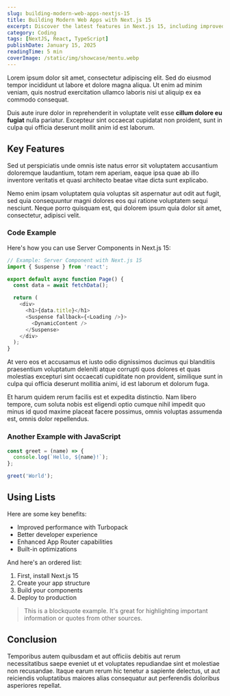 ```yaml
---
slug: building-modern-web-apps-nextjs-15
title: Building Modern Web Apps with Next.js 15
excerpt: Discover the latest features in Next.js 15, including improved performance, better developer experience, and new App Router capabilities that make building modern web applications easier than ever.
category: Coding
tags: [NextJS, React, TypeScript]
publishDate: January 15, 2025
readingTime: 5 min
coverImage: /static/img/showcase/mentu.webp
---
```


Lorem ipsum dolor sit amet, consectetur adipiscing elit. Sed do eiusmod tempor incididunt ut labore et dolore magna aliqua. Ut enim ad minim veniam, quis nostrud exercitation ullamco laboris nisi ut aliquip ex ea commodo consequat.

Duis aute irure dolor in reprehenderit in voluptate velit esse **cillum dolore eu fugiat** nulla pariatur. Excepteur sint occaecat cupidatat non proident, sunt in culpa qui officia deserunt mollit anim id est laborum.

## Key Features

Sed ut perspiciatis unde omnis iste natus error sit voluptatem accusantium doloremque laudantium, totam rem aperiam, eaque ipsa quae ab illo inventore veritatis et quasi architecto beatae vitae dicta sunt explicabo.

Nemo enim ipsam voluptatem quia voluptas sit aspernatur aut odit aut fugit, sed quia consequuntur magni dolores eos qui ratione voluptatem sequi nesciunt. Neque porro quisquam est, qui dolorem ipsum quia dolor sit amet, consectetur, adipisci velit.

### Code Example

Here's how you can use Server Components in Next.js 15:

```typescript
// Example: Server Component with Next.js 15
import { Suspense } from 'react';

export default async function Page() {
  const data = await fetchData();

  return (
    <div>
      <h1>{data.title}</h1>
      <Suspense fallback={<Loading />}>
        <DynamicContent />
      </Suspense>
    </div>
  );
}
```

At vero eos et accusamus et iusto odio dignissimos ducimus qui blanditiis praesentium voluptatum deleniti atque corrupti quos dolores et quas molestias excepturi sint occaecati cupiditate non provident, similique sunt in culpa qui officia deserunt mollitia animi, id est laborum et dolorum fuga.

Et harum quidem rerum facilis est et expedita distinctio. Nam libero tempore, cum soluta nobis est eligendi optio cumque nihil impedit quo minus id quod maxime placeat facere possimus, omnis voluptas assumenda est, omnis dolor repellendus.

### Another Example with JavaScript

```javascript
const greet = (name) => {
  console.log(`Hello, ${name}!`);
};

greet('World');
```

## Using Lists

Here are some key benefits:

- Improved performance with Turbopack
- Better developer experience
- Enhanced App Router capabilities
- Built-in optimizations

And here's an ordered list:

1. First, install Next.js 15
2. Create your app structure
3. Build your components
4. Deploy to production

> This is a blockquote example. It's great for highlighting important information or quotes from other sources.

## Conclusion

Temporibus autem quibusdam et aut officiis debitis aut rerum necessitatibus saepe eveniet ut et voluptates repudiandae sint et molestiae non recusandae. Itaque earum rerum hic tenetur a sapiente delectus, ut aut reiciendis voluptatibus maiores alias consequatur aut perferendis doloribus asperiores repellat.
